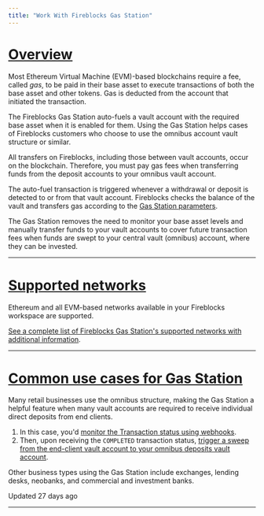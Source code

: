 ```yaml
---
title: "Work With Fireblocks Gas Station"
---
```


# [Overview](#overview)

Most Ethereum Virtual Machine (EVM)-based blockchains require a fee, called _gas_, to be paid in their base asset to execute transactions of both the base asset and other tokens. Gas is deducted from the account that initiated the transaction.

The Fireblocks Gas Station auto-fuels a vault account with the required base asset when it is enabled for them. Using the Gas Station helps cases of Fireblocks customers who choose to use the omnibus account vault structure or similar.

All transfers on Fireblocks, including those between vault accounts, occur on the blockchain. Therefore, you must pay gas fees when transferring funds from the deposit accounts to your omnibus vault account.

The auto-fuel transaction is triggered whenever a withdrawal or deposit is detected to or from that vault account. Fireblocks checks the balance of the vault and transfers gas according to the [Gas Station parameters](/docs/gas-station-setup#gas-station-parameters).

The Gas Station removes the need to monitor your base asset levels and manually transfer funds to your vault accounts to cover future transaction fees when funds are swept to your central vault (omnibus) account, where they can be invested.

  

* * *

  
# [Supported networks](#supported-networks)

Ethereum and all EVM-based networks available in your Fireblocks workspace are supported.

[See a complete list of Fireblocks Gas Station's supported networks with additional information](https://support.fireblocks.io/hc/en-us/articles/360016557960-Fireblocks-Gas-Station).

  

* * *

  
# [Common use cases for Gas Station](#common-use-cases-for-gas-station)

Many retail businesses use the omnibus structure, making the Gas Station a helpful feature when many vault accounts are required to receive individual direct deposits from end clients.

1.  In this case, you'd [monitor the Transaction status using webhooks](/docs/monitor-tx-status).
2.  Then, upon receiving the `COMPLETED` transaction status, [trigger a sweep from the end-client vault account to your omnibus deposits vault account](/docs/sweep-funds).

Other business types using the Gas Station include exchanges, lending desks, neobanks, and commercial and investment banks.

Updated 27 days ago

* * *